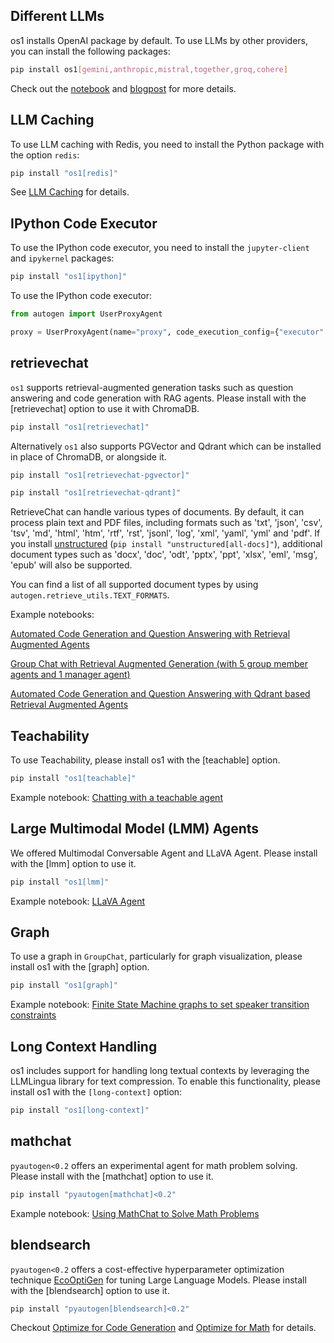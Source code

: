 ## Different LLMs

os1 installs OpenAI package by default. To use LLMs by other providers, you can install the following packages:

```bash
pip install os1[gemini,anthropic,mistral,together,groq,cohere]
```

Check out the [notebook](/notebooks/autogen_uniformed_api_calling) and
[blogpost](/blog/2024-06-24-AltModels-Classes/index) for more details.

## LLM Caching

To use LLM caching with Redis, you need to install the Python package with
the option `redis`:

```bash
pip install "os1[redis]"
```

See [LLM Caching](/docs/topics/llm-caching) for details.

## IPython Code Executor

To use the IPython code executor, you need to install the `jupyter-client`
and `ipykernel` packages:

```bash
pip install "os1[ipython]"
```

To use the IPython code executor:

```python
from autogen import UserProxyAgent

proxy = UserProxyAgent(name="proxy", code_execution_config={"executor": "ipython-embedded"})
```

## retrievechat

`os1` supports retrieval-augmented generation tasks such as question answering and code generation with RAG agents. Please install with the [retrievechat] option to use it with ChromaDB.

```bash
pip install "os1[retrievechat]"
```

Alternatively `os1` also supports PGVector and Qdrant which can be installed in place of ChromaDB, or alongside it.

```bash
pip install "os1[retrievechat-pgvector]"
```

```bash
pip install "os1[retrievechat-qdrant]"
```

RetrieveChat can handle various types of documents. By default, it can process
plain text and PDF files, including formats such as 'txt', 'json', 'csv', 'tsv',
'md', 'html', 'htm', 'rtf', 'rst', 'jsonl', 'log', 'xml', 'yaml', 'yml' and 'pdf'.
If you install [unstructured](https://unstructured-io.github.io/unstructured/installation/full_installation.html)
(`pip install "unstructured[all-docs]"`), additional document types such as 'docx',
'doc', 'odt', 'pptx', 'ppt', 'xlsx', 'eml', 'msg', 'epub' will also be supported.

You can find a list of all supported document types by using `autogen.retrieve_utils.TEXT_FORMATS`.

Example notebooks:

[Automated Code Generation and Question Answering with Retrieval Augmented Agents](https://github.com/ashton17h/os1/blob/main/notebook/agentchat_RetrieveChat.ipynb)

[Group Chat with Retrieval Augmented Generation (with 5 group member agents and 1 manager agent)](https://github.com/ashton17h/os1/blob/main/notebook/agentchat_groupchat_RAG.ipynb)

[Automated Code Generation and Question Answering with Qdrant based Retrieval Augmented Agents](https://github.com/ashton17h/os1/blob/main/notebook/agentchat_RetrieveChat_qdrant.ipynb)

## Teachability

To use Teachability, please install os1 with the [teachable] option.

```bash
pip install "os1[teachable]"
```

Example notebook: [Chatting with a teachable agent](/notebooks/agentchat_teachability)

## Large Multimodal Model (LMM) Agents

We offered Multimodal Conversable Agent and LLaVA Agent. Please install with the [lmm] option to use it.

```bash
pip install "os1[lmm]"
```

Example notebook: [LLaVA Agent](/notebooks/agentchat_lmm_llava)

## Graph

To use a graph in `GroupChat`, particularly for graph visualization, please install os1 with the [graph] option.

```bash
pip install "os1[graph]"
```

Example notebook: [Finite State Machine graphs to set speaker transition constraints](/notebooks/agentchat_groupchat_finite_state_machine)

## Long Context Handling

os1 includes support for handling long textual contexts by leveraging the LLMLingua library for text compression. To enable this functionality, please install os1 with the `[long-context]` option:

```bash
pip install "os1[long-context]"
```

## mathchat

`pyautogen<0.2` offers an experimental agent for math problem solving. Please install with the [mathchat] option to use it.

```bash
pip install "pyautogen[mathchat]<0.2"
```

Example notebook: [Using MathChat to Solve Math Problems](https://github.com/ashton17h/os1/blob/main/notebook/agentchat_MathChat.ipynb)

## blendsearch

`pyautogen<0.2` offers a cost-effective hyperparameter optimization technique [EcoOptiGen](https://arxiv.org/abs/2303.04673) for tuning Large Language Models. Please install with the [blendsearch] option to use it.

```bash
pip install "pyautogen[blendsearch]<0.2"
```

Checkout [Optimize for Code Generation](https://github.com/ashton17h/os1/blob/main/notebook/oai_completion.ipynb) and [Optimize for Math](https://github.com/ashton17h/os1/blob/main/notebook/oai_chatgpt_gpt4.ipynb) for details.
